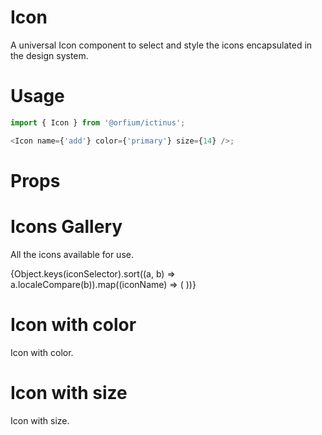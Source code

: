 
<Meta title="Design System/Icon" component={Icon} />

# Icon

A universal Icon component to select and style the icons encapsulated in the design system.

# Usage

```js
import { Icon } from '@orfium/ictinus';

<Icon name={'add'} color={'primary'} size={14} />;
```

# Props

<Props of={Icon} />

# Icons Gallery

All the icons available for use.

<Preview>
  <Story name="Icons Gallery">
    <Stack>
      {Object.keys(iconSelector).sort((a, b) => a.localeCompare(b)).map((iconName) => (
        <PresentComponent key={iconName} name={iconName} width={150}>
          <Icon name={iconName} color={'lightGray700'} />
        </PresentComponent>
      ))}
    </Stack>
  </Story>
</Preview>

# Icon with color

Icon with color.

<Preview>
  <Story name="Icon with color">
    <Stack>
      <PresentComponent name={'primary'}>
        <Icon name={'add'} color={'primary'} />
      </PresentComponent>
      <PresentComponent name={'secondary'}>
        <Icon name={'add'} color={'secondary'} />
      </PresentComponent>
      <PresentComponent name={'success'}>
        <Icon name={'add'} color={'success'} />
      </PresentComponent>
      <PresentComponent name={'error'}>
        <Icon name={'add'} color={'error'} />
      </PresentComponent>
      <PresentComponent name={'info'}>
        <Icon name={'add'} color={'info'} />
      </PresentComponent>
      <PresentComponent name={'warning'}>
        <Icon name={'add'} color={'warning'} />
      </PresentComponent>
      <PresentComponent name={'branded1'}>
        <Icon name={'add'} color={'branded1'} />
      </PresentComponent>
      <PresentComponent name={'branded2'}>
        <Icon name={'add'} color={'branded2'} />
      </PresentComponent>
    </Stack>
  </Story>
</Preview>


# Icon with size

Icon with size.

<Preview>
  <Story name="Icon with size">
    <Stack>
    <PresentComponent name={'default'}>
      <Icon name={'add'} color={'#de5798'} />
    </PresentComponent>
    <PresentComponent name={'20'}>
      <Icon name={'add'} size={20} />
    </PresentComponent>
    <PresentComponent name={'46'}>
      <Icon name={'add'} size={46} />
    </PresentComponent>
    </Stack>
  </Story>
</Preview>
